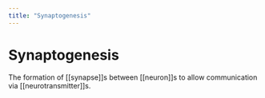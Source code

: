 ```yaml
---
title: "Synaptogenesis"
---
```


# Synaptogenesis

The formation of [[synapse]]s between [[neuron]]s to allow communication via [[neurotransmitter]]s.